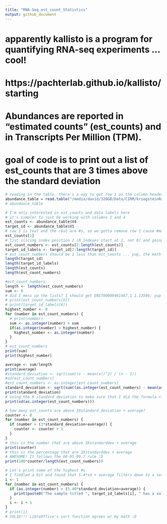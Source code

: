 ```yaml
---
title: "RNA-Seq_est_count_Statistics"
output: github_document
---
```



# apparently kallisto is a program for quantifying RNA-seq experiments ... cool!
# https://pachterlab.github.io/kallisto/starting 
# Abundances are reported in “estimated counts” (est_counts) and in Transcripts Per Million (TPM).
# goal of code is to print out a list of est_counts that are 3 times above the standard deviation
```r
# reading in the table. there's a way to get row 1 as the column headers, but I can't remember ... it doesn't matter
abundance_table = read.table("/media/david/320GB/Data/CIRM/kriegsteinRadialGliaStudy1/Submitted_Many_Directoies/kallistoOut/Hi_GW16_1/abundance.tsv")
# abundance_table
```


```r
# I'm only interested in est_counts and data labels here
# it's simpler to just be working with columns 1 and 4
est_counts <- abundance_table$V4
target_id <- abundance_table$V1
# row 1 is text and the rest are #s, so we gotta remove row 1 cause #math
est_counts[1]
# list slicing index position 2 (R indexes start at 1, not 0) and going to length of est_counts
est_count_numbers <- est_counts[2:length(est_counts)]
target_id_labels <- target_id[2:length(target_id)]
# est_count_numbers should be 1 less than est_counts ... yup, the math checks out
length(target_id)
length(target_id_labels)
length(est_counts)
length(est_count_numbers)
```

```r
#est_count_numbers
length <- length(est_count_numbers)
sum <- 0
# did I mess up the lists? I should get ENST00000461467.1 1.13596; yup :)
# print(est_count_numbers[6])
# print(target_id_labels[6])
highest_number <- 0
for (number in est_count_numbers) {
  # print(number)
  sum <- as.integer(number) + sum
  if(as.integer(number) > highest_number) {
    highest_number <- as.integer(number)
  }
}
# est_count_numbers
print(sum)
print(highest_number)

average <- sum/length
print(average)
#standard_deviation <- sqrt(sum((x - mean(x))^2) / (n - 1))
#sd(est_count_numbers)
#est_count_numbers <- as.integer(est_count_numbers)
standard_deviation <- sqrt(sum((as.integer(est_count_numbers) - mean(as.integer(est_count_numbers)))^2) / (length - 1))
print(standard_deviation)
# using the R standard deviation to make sure that I did the formula right
print(sd(as.integer(est_count_numbers)))
```

```r
# how many est_counts are above 3Xstandard_deviation + average?
counter <- 0
for (number in est_count_numbers) {
  if (number > (3*standard_deviation+average)) {
    counter <- counter + 1
  }
}
# this is the number that are above 3Xstandarddev + average
print(counter)
# this is the percentage that are 3Xstandarddev + average
# AWESOME! It follows the 68-95-99.7 rule :D
print(100*counter/length(est_count_numbers))
```

```r
# Let's print some of the highest #s
# I fiddled a bit and found that 5.4*sd + average filters down to a set of numbers that we can manually check the tsv file for
i <- 1
for (number in est_count_numbers) {
  if (as.integer(number) > (5.40*standard_deviation+average)) {
    print(paste0("The sample titled ", target_id_labels[i], " has a value of ", est_count_numbers[i]))
  }
  i <- i + 1
}
# print(i)
# SOLID!!! LibreOffice's sort function agrees w/ my math :D
```
